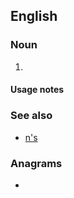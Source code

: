 {{also|Appendix:Variations of "ns"}}
==English==

===Noun===
{{head|en|noun plural form}}

# {{plural of|N|lang=en}}

====Usage notes====
{{U:en:plurals of letters}}

===See also===
* [[n's]]

===Anagrams===
* {{anagrams|en|a=ns|S/N|SN|Sn|sn}}